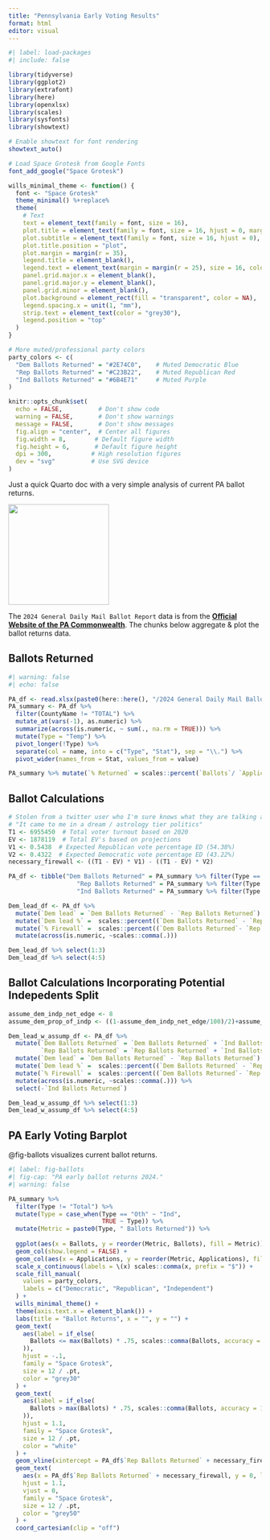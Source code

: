 ```yaml
---
title: "Pennsylvania Early Voting Results"
format: html
editor: visual
---
```


```r
#| label: load-packages
#| include: false

library(tidyverse)
library(ggplot2)
library(extrafont)
library(here)
library(openxlsx)
library(scales)
library(sysfonts)
library(showtext)

# Enable showtext for font rendering
showtext_auto()

# Load Space Grotesk from Google Fonts
font_add_google("Space Grotesk")

wills_minimal_theme <- function() {
  font <- "Space Grotesk"
  theme_minimal() %+replace%
  theme(
    # Text
    text = element_text(family = font, size = 16),
    plot.title = element_text(family = font, size = 16, hjust = 0, margin = margin(b = 10)),
    plot.subtitle = element_text(family = font, size = 16, hjust = 0),
    plot.title.position = "plot",
    plot.margin = margin(r = 35),
    legend.title = element_blank(),
    legend.text = element_text(margin = margin(r = 25), size = 16, color = "grey30"),
    panel.grid.major.x = element_blank(),
    panel.grid.major.y = element_blank(),
    panel.grid.minor = element_blank(),
    plot.background = element_rect(fill = "transparent", color = NA),
    legend.spacing.x = unit(1, "mm"),
    strip.text = element_text(color = "grey30"),
    legend.position = "top"
  )
}

# More muted/professional party colors
party_colors <- c(
  "Dem Ballots Returned" = "#2E74C0",    # Muted Democratic Blue
  "Rep Ballots Returned" = "#C23B22",    # Muted Republican Red
  "Ind Ballots Returned" = "#6B4E71"     # Muted Purple
)

knitr::opts_chunk$set(
  echo = FALSE,          # Don't show code
  warning = FALSE,       # Don't show warnings
  message = FALSE,       # Don't show messages
  fig.align = "center",  # Center all figures
  fig.width = 8,        # Default figure width
  fig.height = 6,       # Default figure height
  dpi = 300,           # High resolution figures
  dev = "svg"          # Use SVG device
)

```

Just a quick Quarto doc with a very simple analysis of current PA ballot returns.

![](https://www.pa.gov/content/dam/copapwp-pagov/en/global/images/CoPA%20Logo%20-%20Horizontal%20Lockup%201.svg){style="float:center;" width="200"}

The `2024 General Daily Mail Ballot Report` data is from the [**Official Website of the PA Commonwealth**](https://www.pa.gov/en/agencies/vote/elections/elections-data.html). The chunks below aggregate & plot the ballot returns data.

## Ballots Returned

```r
#| warning: false
#| echo: false

PA_df <- read.xlsx(paste0(here::here(), "/2024 General Daily Mail Ballot Report.xlsx"), startRow = 2)
PA_summary <- PA_df %>%
  filter(CountyName != "TOTAL") %>%
  mutate_at(vars(-1), as.numeric) %>%
  summarize(across(is.numeric, ~ sum(., na.rm = TRUE))) %>% 
  mutate(Type = "Temp") %>% 
  pivot_longer(!Type) %>%
  separate(col = name, into = c("Type", "Stat"), sep = "\\.") %>%
  pivot_wider(names_from = Stat, values_from = value)

PA_summary %>% mutate(`% Returned` = scales::percent(`Ballots`/ `Applications`))
```

## Ballot Calculations

```r
# Stolen from a twitter user who I'm sure knows what they are talking about
# "It came to me in a dream / astrology tier politics"
T1 <- 6955450  # Total voter turnout based on 2020
EV <- 1878119  # Total EV's based on projections
V1 <- 0.5438  # Expected Republican vote percentage ED (54.38%)
V2 <- 0.4322  # Expected Democratic vote percentage ED (43.22%)
necessary_firewall <- ((T1 - EV) * V1) - ((T1 - EV) * V2)

PA_df <- tibble("Dem Ballots Returned" = PA_summary %>% filter(Type == "Dem") %>% pull(Ballots),
                   "Rep Ballots Returned" = PA_summary %>% filter(Type == "Rep") %>% pull(Ballots),
                   "Ind Ballots Returned" = PA_summary %>% filter(Type == "Oth") %>% pull(Ballots))

Dem_lead_df <- PA_df %>%
  mutate(`Dem lead` = `Dem Ballots Returned` - `Rep Ballots Returned`) %>%
  mutate(`Dem lead %` =  scales::percent((`Dem Ballots Returned` - `Rep Ballots Returned`)/`Rep Ballots Returned`)) %>%
  mutate(`% Firewall` =  scales::percent((`Dem Ballots Returned`- `Rep Ballots Returned`)/necessary_firewall,.1)) %>%
  mutate(across(is.numeric, ~scales::comma(.)))

Dem_lead_df %>% select(1:3)
Dem_lead_df %>% select(4:5)

```
## Ballot Calculations Incorporating Potential Indepedents Split

```r

assume_dem_indp_net_edge <- 8
assume_dem_prop_of_indp <- ((1-assume_dem_indp_net_edge/100)/2)+assume_dem_indp_net_edge/100

Dem_lead_w_assump_df <- PA_df %>%
  mutate(`Dem Ballots Returned` = `Dem Ballots Returned` + `Ind Ballots Returned` * assume_dem_prop_of_indp,
         `Rep Ballots Returned` = `Rep Ballots Returned` + `Ind Ballots Returned` * (1-assume_dem_prop_of_indp)) %>%
  mutate(`Dem lead` = `Dem Ballots Returned` - `Rep Ballots Returned`) %>%
  mutate(`Dem lead %` =  scales::percent((`Dem Ballots Returned` - `Rep Ballots Returned`)/`Rep Ballots Returned`)) %>%
  mutate(`% Firewall` =  scales::percent((`Dem Ballots Returned`- `Rep Ballots Returned`)/necessary_firewall,.1)) %>%
  mutate(across(is.numeric, ~scales::comma(.))) %>%
  select(-`Ind Ballots Returned`)

Dem_lead_w_assump_df %>% select(1:3)
Dem_lead_w_assump_df %>% select(4:5)
```

## PA Early Voting Barplot
@fig-ballots visualizes current ballot returns.

```r
#| label: fig-ballots
#| fig-cap: "PA early ballot returns 2024."
#| warning: false

PA_summary %>%
  filter(Type != "Total") %>%
  mutate(Type = case_when(Type == "Oth" ~ "Ind",
                          TRUE ~ Type)) %>%
  mutate(Metric = paste0(Type, " Ballots Returned")) %>%
  
  ggplot(aes(x = Ballots, y = reorder(Metric, Ballots), fill = Metric)) +
  geom_col(show.legend = FALSE) +
  geom_col(aes(x = Applications, y = reorder(Metric, Applications), fill = Metric, alpha = .001), show.legend = FALSE) +
  scale_x_continuous(labels = \(x) scales::comma(x, prefix = "$")) +
  scale_fill_manual(
    values = party_colors,
    labels = c("Democratic", "Republican", "Independent")
  ) +
  wills_minimal_theme() +
  theme(axis.text.x = element_blank()) +
  labs(title = "Ballot Returns", x = "", y = "") +
  geom_text(
    aes(label = if_else(
      Ballots <= max(Ballots) * .75, scales::comma(Ballots, accuracy = 1), ""
    )),
    hjust = -.1,
    family = "Space Grotesk",
    size = 12 / .pt,
    color = "grey30"
  ) +
  geom_text(
    aes(label = if_else(
      Ballots > max(Ballots) * .75, scales::comma(Ballots, accuracy = 1), ""
    )),
    hjust = 1.1,
    family = "Space Grotesk",
    size = 12 / .pt,
    color = "white"
  ) +
  geom_vline(xintercept = PA_df$`Rep Ballots Returned` + necessary_firewall, color = "grey50", size = 1) +
  geom_text(
    aes(x = PA_df$`Rep Ballots Returned` + necessary_firewall, y = 0, label = "Firewall Threshold"),
    hjust = 1.1,
    vjust = 0,
    family = "Space Grotesk",
    size = 12 / .pt,
    color = "grey50"
  ) +
  coord_cartesian(clip = "off")

```

